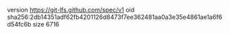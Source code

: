 version https://git-lfs.github.com/spec/v1
oid sha256:2db14351adf62fb4201126d8473f7ee362481aa0a3e35e4861ae1a6f6d54fc6b
size 6716
